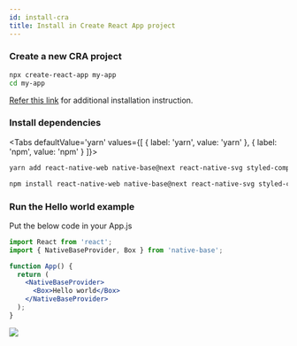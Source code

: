 ```yaml
---
id: install-cra
title: Install in Create React App project
---
```



### Create a new CRA project

```bash
npx create-react-app my-app
cd my-app
```

[Refer this link](https://necolas.github.io/react-native-web/docs/installation/) for additional installation instruction.

### Install dependencies

  <Tabs
  defaultValue='yarn'
  values={[
  { label: 'yarn', value: 'yarn' },
  { label: 'npm', value: 'npm' }
  ]}>

  <TabItem value="yarn">

```bash
yarn add react-native-web native-base@next react-native-svg styled-components styled-system react-native-safe-area-context
```

  </TabItem>

  <TabItem value="npm">

```bash
npm install react-native-web native-base@next react-native-svg styled-components styled-system react-native-safe-area-context
```

  </TabItem>

  </Tabs>

### Run the Hello world example

Put the below code in your App.js

```jsx
import React from 'react';
import { NativeBaseProvider, Box } from 'native-base';

function App() {
  return (
    <NativeBaseProvider>
      <Box>Hello world</Box>
    </NativeBaseProvider>
  );
}
```

<div style={{ textAlign: 'center' }}>
  <img src="/img/minion.gif" />
</div>

<div className="tailwind">
  <div className="mt-4 mb-8">
    <div className="row">
      <TileLink
        title="Customize NativeBaseProvider"
        url="setup-provider"
        description="NativeBaseProvider provides theme throughout your application"
        className="bg-gray-700 mt-2"
      />
      <TileLink
        title="Theme"
        url="default-theme"
        description="Read more about the default NativeBase theme and how to override it"
        className="bg-gray-700  mt-2"
      />
    </div>
    <div className="row mt-2">
      <TileLink
        title="Utility props"
        url="utility-props"
        description="Shorthands of commonly used styling props which maps with the provided theme"
        className="bg-gray-700"
      />
    </div>
  </div>
</div>

